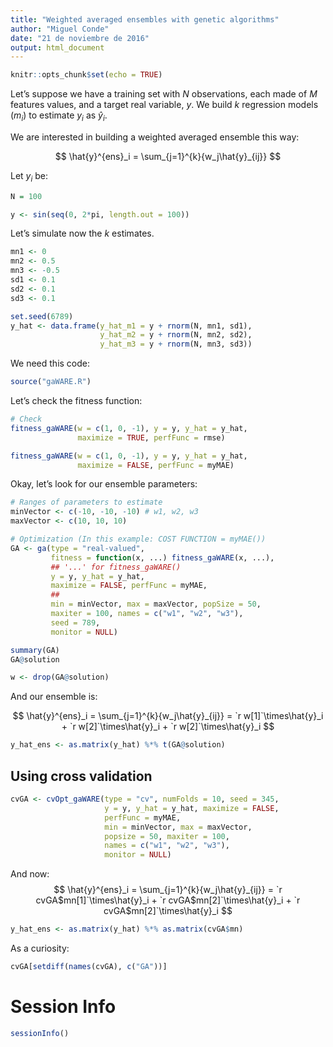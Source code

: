 ```yaml
---
title: "Weighted averaged ensembles with genetic algorithms"
author: "Miguel Conde"
date: "21 de noviembre de 2016"
output: html_document
---
```


```r
knitr::opts_chunk$set(echo = TRUE)
```

Let's suppose we have a training set with $N$ observations, each made of $M$ features values, and a target real variable, $y$.
We build $k$ regression models ($m_i$) to estimate $y_i$ as $\hat{y}_i$.

We are interested in building a weighted averaged ensemble this way:

$$
\hat{y}^{ens}_i = \sum_{j=1}^{k}{w_j\hat{y}_{ij}}
$$


Let $y_i$ be:
```r
N = 100

y <- sin(seq(0, 2*pi, length.out = 100))
```

Let's simulate now the $k$ estimates.
```r
mn1 <- 0
mn2 <- 0.5
mn3 <- -0.5
sd1 <- 0.1
sd2 <- 0.1
sd3 <- 0.1

set.seed(6789)
y_hat <- data.frame(y_hat_m1 = y + rnorm(N, mn1, sd1),
                    y_hat_m2 = y + rnorm(N, mn2, sd2),
                    y_hat_m3 = y + rnorm(N, mn3, sd3))
```

We need this code:
```r
source("gaWARE.R")
```

Let's check the fitness function:

```r
# Check
fitness_gaWARE(w = c(1, 0, -1), y = y, y_hat = y_hat,
               maximize = TRUE, perfFunc = rmse)

fitness_gaWARE(w = c(1, 0, -1), y = y, y_hat = y_hat,
               maximize = FALSE, perfFunc = myMAE)
```

Okay, let's look for our ensemble parameters:

```r
# Ranges of parameters to estimate
minVector <- c(-10, -10, -10) # w1, w2, w3
maxVector <- c(10, 10, 10)

# Optimization (In this example: COST FUNCTION = myMAE())
GA <- ga(type = "real-valued",
         fitness = function(x, ...) fitness_gaWARE(x, ...),
         ## '...' for fitness_gaWARE()
         y = y, y_hat = y_hat,
         maximize = FALSE, perfFunc = myMAE,
         ##
         min = minVector, max = maxVector, popSize = 50,
         maxiter = 100, names = c("w1", "w2", "w3"),
         seed = 789,
         monitor = NULL)

summary(GA)
GA@solution
```

```r
w <- drop(GA@solution)
```
And our ensemble is:

$$
\hat{y}^{ens}_i = \sum_{j=1}^{k}{w_j\hat{y}_{ij}} = `r w[1]`\times\hat{y}_i + `r w[2]`\times\hat{y}_i + `r w[2]`\times\hat{y}_i 
$$

```r
y_hat_ens <- as.matrix(y_hat) %*% t(GA@solution)
```


## Using cross validation

```r
cvGA <- cvOpt_gaWARE(type = "cv", numFolds = 10, seed = 345,
                     y = y, y_hat = y_hat, maximize = FALSE, 
                     perfFunc = myMAE,
                     min = minVector, max = maxVector,
                     popsize = 50, maxiter = 100, 
                     names = c("w1", "w2", "w3"),
                     monitor = NULL)
```


And now:
$$
\hat{y}^{ens}_i = \sum_{j=1}^{k}{w_j\hat{y}_{ij}} = `r cvGA$mn[1]`\times\hat{y}_i + `r cvGA$mn[2]`\times\hat{y}_i + `r cvGA$mn[2]`\times\hat{y}_i 
$$
```r
y_hat_ens <- as.matrix(y_hat) %*% as.matrix(cvGA$mn)
```

As a curiosity:
```r
cvGA[setdiff(names(cvGA), c("GA"))]
```


# Session Info
```r
sessionInfo()
```




